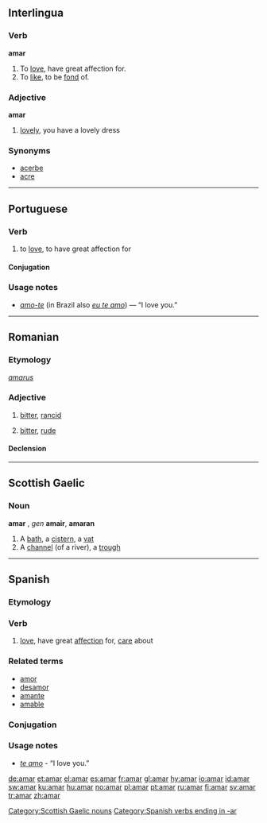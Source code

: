 ==Interlingua==

===Verb===
'''amar'''

# To [[love]],  have great affection for.
# To [[like]], to be [[fond]] of.

===Adjective===
'''amar'''

# [[lovely]], you have a lovely dress

===Synonyms===
*[[acerbe]]
*[[acre]]

----

==Portuguese==

===Verb===
{{pt-verb-ar|stem=am}}

# to [[love]], to have great affection for

====Conjugation====
{{pt-conj-ar|am}}

===Usage notes===
* ''[[amo-te]]'' (in Brazil also ''[[eu te amo]]'') — “I love you.”

----

==Romanian==

===Etymology===
{{L.|ro}} ''[[amarus]]''

===Adjective===
{{ro-adj|4}}

# {{context|of food|lang=ro}} [[bitter]], [[rancid]]
# {{context|of a person|lang=ro}} [[bitter]], [[rude]]

====Declension====
{{ro-adj-4|amar}}

----

==Scottish Gaelic==

===Noun===
'''amar''' {{m}}, ''gen'' '''amair''', {{p}} '''amaran'''

# A [[bath]], a [[cistern]], a [[vat]]
# A [[channel]] (of a river), a [[trough]]

[[Category:Scottish Gaelic nouns]]

----

==Spanish==

===Etymology===
{{L.|es}} {{term|amare|amāre|lang=la}}

===Verb===
{{es-verb-ar|stem=am}}

# [[love]], have great [[affection]] for, [[care]] about

===Related terms===
*[[amor]]
*[[desamor]]
*[[amante]]
*[[amable]]

===Conjugation===
{{es-conj-ar|am}}

===Usage notes===
* ''[[te amo]]'' - “I love you.”

[[Category:Spanish verbs ending in -ar]]

[[de:amar]]
[[et:amar]]
[[el:amar]]
[[es:amar]]
[[fr:amar]]
[[gl:amar]]
[[hy:amar]]
[[io:amar]]
[[id:amar]]
[[sw:amar]]
[[ku:amar]]
[[hu:amar]]
[[no:amar]]
[[pl:amar]]
[[pt:amar]]
[[ru:amar]]
[[fi:amar]]
[[sv:amar]]
[[tr:amar]]
[[zh:amar]]